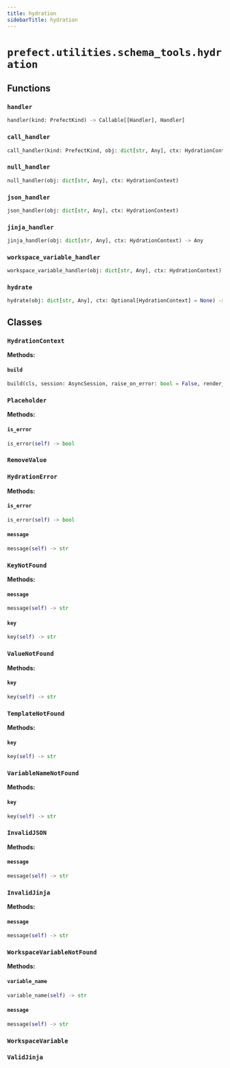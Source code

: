 ```yaml
---
title: hydration
sidebarTitle: hydration
---
```


# `prefect.utilities.schema_tools.hydration`

## Functions

### `handler` <sup><a href="https://github.com/prefecthq/prefect/blob/main/src/prefect/utilities/schema_tools/hydration.py#L172" target="_blank"><Icon icon="github" style="width: 14px; height: 14px;" /></a></sup>

```python
handler(kind: PrefectKind) -> Callable[[Handler], Handler]
```

### `call_handler` <sup><a href="https://github.com/prefecthq/prefect/blob/main/src/prefect/utilities/schema_tools/hydration.py#L180" target="_blank"><Icon icon="github" style="width: 14px; height: 14px;" /></a></sup>

```python
call_handler(kind: PrefectKind, obj: dict[str, Any], ctx: HydrationContext) -> Any
```

### `null_handler` <sup><a href="https://github.com/prefecthq/prefect/blob/main/src/prefect/utilities/schema_tools/hydration.py#L191" target="_blank"><Icon icon="github" style="width: 14px; height: 14px;" /></a></sup>

```python
null_handler(obj: dict[str, Any], ctx: HydrationContext)
```

### `json_handler` <sup><a href="https://github.com/prefecthq/prefect/blob/main/src/prefect/utilities/schema_tools/hydration.py#L200" target="_blank"><Icon icon="github" style="width: 14px; height: 14px;" /></a></sup>

```python
json_handler(obj: dict[str, Any], ctx: HydrationContext)
```

### `jinja_handler` <sup><a href="https://github.com/prefecthq/prefect/blob/main/src/prefect/utilities/schema_tools/hydration.py#L226" target="_blank"><Icon icon="github" style="width: 14px; height: 14px;" /></a></sup>

```python
jinja_handler(obj: dict[str, Any], ctx: HydrationContext) -> Any
```

### `workspace_variable_handler` <sup><a href="https://github.com/prefecthq/prefect/blob/main/src/prefect/utilities/schema_tools/hydration.py#L257" target="_blank"><Icon icon="github" style="width: 14px; height: 14px;" /></a></sup>

```python
workspace_variable_handler(obj: dict[str, Any], ctx: HydrationContext) -> Any
```

### `hydrate` <sup><a href="https://github.com/prefecthq/prefect/blob/main/src/prefect/utilities/schema_tools/hydration.py#L287" target="_blank"><Icon icon="github" style="width: 14px; height: 14px;" /></a></sup>

```python
hydrate(obj: dict[str, Any], ctx: Optional[HydrationContext] = None) -> dict[str, Any]
```

## Classes

### `HydrationContext` <sup><a href="https://github.com/prefecthq/prefect/blob/main/src/prefect/utilities/schema_tools/hydration.py#L14" target="_blank"><Icon icon="github" style="width: 14px; height: 14px;" /></a></sup>

**Methods:**

#### `build` <sup><a href="https://github.com/prefecthq/prefect/blob/main/src/prefect/utilities/schema_tools/hydration.py#L25" target="_blank"><Icon icon="github" style="width: 14px; height: 14px;" /></a></sup>

```python
build(cls, session: AsyncSession, raise_on_error: bool = False, render_jinja: bool = False, render_workspace_variables: bool = False) -> Self
```

### `Placeholder` <sup><a href="https://github.com/prefecthq/prefect/blob/main/src/prefect/utilities/schema_tools/hydration.py#L59" target="_blank"><Icon icon="github" style="width: 14px; height: 14px;" /></a></sup>

**Methods:**

#### `is_error` <sup><a href="https://github.com/prefecthq/prefect/blob/main/src/prefect/utilities/schema_tools/hydration.py#L64" target="_blank"><Icon icon="github" style="width: 14px; height: 14px;" /></a></sup>

```python
is_error(self) -> bool
```

### `RemoveValue` <sup><a href="https://github.com/prefecthq/prefect/blob/main/src/prefect/utilities/schema_tools/hydration.py#L68" target="_blank"><Icon icon="github" style="width: 14px; height: 14px;" /></a></sup>

### `HydrationError` <sup><a href="https://github.com/prefecthq/prefect/blob/main/src/prefect/utilities/schema_tools/hydration.py#L76" target="_blank"><Icon icon="github" style="width: 14px; height: 14px;" /></a></sup>

**Methods:**

#### `is_error` <sup><a href="https://github.com/prefecthq/prefect/blob/main/src/prefect/utilities/schema_tools/hydration.py#L81" target="_blank"><Icon icon="github" style="width: 14px; height: 14px;" /></a></sup>

```python
is_error(self) -> bool
```

#### `message` <sup><a href="https://github.com/prefecthq/prefect/blob/main/src/prefect/utilities/schema_tools/hydration.py#L86" target="_blank"><Icon icon="github" style="width: 14px; height: 14px;" /></a></sup>

```python
message(self) -> str
```

### `KeyNotFound` <sup><a href="https://github.com/prefecthq/prefect/blob/main/src/prefect/utilities/schema_tools/hydration.py#L96" target="_blank"><Icon icon="github" style="width: 14px; height: 14px;" /></a></sup>

**Methods:**

#### `message` <sup><a href="https://github.com/prefecthq/prefect/blob/main/src/prefect/utilities/schema_tools/hydration.py#L98" target="_blank"><Icon icon="github" style="width: 14px; height: 14px;" /></a></sup>

```python
message(self) -> str
```

#### `key` <sup><a href="https://github.com/prefecthq/prefect/blob/main/src/prefect/utilities/schema_tools/hydration.py#L103" target="_blank"><Icon icon="github" style="width: 14px; height: 14px;" /></a></sup>

```python
key(self) -> str
```

### `ValueNotFound` <sup><a href="https://github.com/prefecthq/prefect/blob/main/src/prefect/utilities/schema_tools/hydration.py#L107" target="_blank"><Icon icon="github" style="width: 14px; height: 14px;" /></a></sup>

**Methods:**

#### `key` <sup><a href="https://github.com/prefecthq/prefect/blob/main/src/prefect/utilities/schema_tools/hydration.py#L109" target="_blank"><Icon icon="github" style="width: 14px; height: 14px;" /></a></sup>

```python
key(self) -> str
```

### `TemplateNotFound` <sup><a href="https://github.com/prefecthq/prefect/blob/main/src/prefect/utilities/schema_tools/hydration.py#L113" target="_blank"><Icon icon="github" style="width: 14px; height: 14px;" /></a></sup>

**Methods:**

#### `key` <sup><a href="https://github.com/prefecthq/prefect/blob/main/src/prefect/utilities/schema_tools/hydration.py#L115" target="_blank"><Icon icon="github" style="width: 14px; height: 14px;" /></a></sup>

```python
key(self) -> str
```

### `VariableNameNotFound` <sup><a href="https://github.com/prefecthq/prefect/blob/main/src/prefect/utilities/schema_tools/hydration.py#L119" target="_blank"><Icon icon="github" style="width: 14px; height: 14px;" /></a></sup>

**Methods:**

#### `key` <sup><a href="https://github.com/prefecthq/prefect/blob/main/src/prefect/utilities/schema_tools/hydration.py#L121" target="_blank"><Icon icon="github" style="width: 14px; height: 14px;" /></a></sup>

```python
key(self) -> str
```

### `InvalidJSON` <sup><a href="https://github.com/prefecthq/prefect/blob/main/src/prefect/utilities/schema_tools/hydration.py#L125" target="_blank"><Icon icon="github" style="width: 14px; height: 14px;" /></a></sup>

**Methods:**

#### `message` <sup><a href="https://github.com/prefecthq/prefect/blob/main/src/prefect/utilities/schema_tools/hydration.py#L127" target="_blank"><Icon icon="github" style="width: 14px; height: 14px;" /></a></sup>

```python
message(self) -> str
```

### `InvalidJinja` <sup><a href="https://github.com/prefecthq/prefect/blob/main/src/prefect/utilities/schema_tools/hydration.py#L134" target="_blank"><Icon icon="github" style="width: 14px; height: 14px;" /></a></sup>

**Methods:**

#### `message` <sup><a href="https://github.com/prefecthq/prefect/blob/main/src/prefect/utilities/schema_tools/hydration.py#L136" target="_blank"><Icon icon="github" style="width: 14px; height: 14px;" /></a></sup>

```python
message(self) -> str
```

### `WorkspaceVariableNotFound` <sup><a href="https://github.com/prefecthq/prefect/blob/main/src/prefect/utilities/schema_tools/hydration.py#L143" target="_blank"><Icon icon="github" style="width: 14px; height: 14px;" /></a></sup>

**Methods:**

#### `variable_name` <sup><a href="https://github.com/prefecthq/prefect/blob/main/src/prefect/utilities/schema_tools/hydration.py#L145" target="_blank"><Icon icon="github" style="width: 14px; height: 14px;" /></a></sup>

```python
variable_name(self) -> str
```

#### `message` <sup><a href="https://github.com/prefecthq/prefect/blob/main/src/prefect/utilities/schema_tools/hydration.py#L150" target="_blank"><Icon icon="github" style="width: 14px; height: 14px;" /></a></sup>

```python
message(self) -> str
```

### `WorkspaceVariable` <sup><a href="https://github.com/prefecthq/prefect/blob/main/src/prefect/utilities/schema_tools/hydration.py#L154" target="_blank"><Icon icon="github" style="width: 14px; height: 14px;" /></a></sup>

### `ValidJinja` <sup><a href="https://github.com/prefecthq/prefect/blob/main/src/prefect/utilities/schema_tools/hydration.py#L164" target="_blank"><Icon icon="github" style="width: 14px; height: 14px;" /></a></sup>
